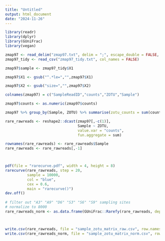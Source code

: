 ```yaml
---
title: "Untitled"
output: html_document
date: "2024-11-26"
---
```


```r
library(readr)
library(dplyr)
library(GUniFrac)
library(vegan)

zmap97 <- read_delim("zmap97.txt", delim = ";", escape_double = FALSE, col_names = FALSE, trim_ws = TRUE)
zmap97_tidy <- read_csv("zmap97_tidy.txt", col_names = FALSE)
```


```r
zmap97$sample <- zmap97_tidy$X1

zmap97$X1 <- gsub("^.*le=","",zmap97$X1)

zmap97$X2 <- gsub("size=","",zmap97$X2)

colnames(zmap97) = c("SampleReadID","counts","ZOTU","Sample")

zmap97$counts <- as.numeric(zmap97$counts)

zmap97 %>% group_by(Sample, ZOTU) %>% summarise(zotu_counts = sum(counts))

```


```r
rare_rawreads <- reshape2::dcast(zmap97[,-c(1)], 
                                 Sample ~ ZOTU, 
                                 value.var = "counts", 
                                 fun.aggregate = sum)

rownames(rare_rawreads) <- rare_rawreads$Sample
rare_rawreads <- rare_rawreads[,-1]



pdf(file = "rarecurve.pdf", width = 4, height = 8)
rarecurve(rare_rawreads, step = 20,
          sample = 10000,
          col = "blue",
          cex = 0.6,
          main = "rarecurve()")
dev.off()
 
# filter out "A3" "A9" "D6" "S3" "S6" "S9" sampling sites
# normalize to 8000
rare_rawreads_norm <- as.data.frame(GUniFrac::Rarefy(rare_rawreads, depth = 8000)$otu.tab.rff)



write.csv(rare_rawreads, file = "sample_zotu_matrix_raw.csv", row.names = TRUE, col.names = TRUE, quote = FALSE)
write.csv(rare_rawreads_norm, file = "sample_zotu_matrix_norm.csv", row.names = TRUE, col.names = TRUE, quote = FALSE)
```

